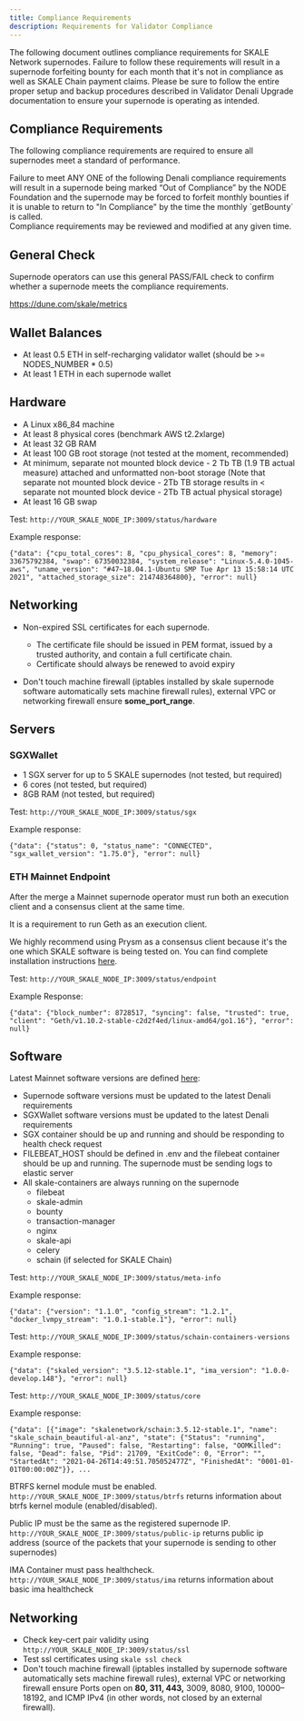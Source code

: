 ```yaml
---
title: Compliance Requirements
description: Requirements for Validator Compliance
---
```



The following document outlines compliance requirements for SKALE Network supernodes.
Failure to follow these requirements will result in a supernode forfeiting bounty for each month
that it's not in compliance as well as SKALE Chain payment claims. Please be sure to follow
the entire proper setup and backup procedures described in Validator Denali Upgrade documentation
to ensure your supernode is operating as intended.

## Compliance Requirements

The following compliance requirements are required to ensure all supernodes meet a standard of performance.

<Aside type="caution">
Failure to meet ANY ONE of the following Denali compliance requirements will result in a supernode being
marked “Out of Compliance” by the NODE Foundation and the supernode may be forced to forfeit monthly bounties
if it is unable to return to "In Compliance" by the time the monthly `getBounty` is called.
</Aside>

<Aside type="note">
Compliance requirements may be reviewed and modified at any given time.
</Aside>

## General Check

Supernode operators can use this general PASS/FAIL check to confirm whether a supernode meets the compliance requirements.

https://dune.com/skale/metrics

## Wallet Balances

- At least 0.5 ETH in self-recharging validator wallet (should be >= NODES_NUMBER * 0.5)
- At least 1 ETH in each supernode wallet

## Hardware

- A Linux x86_84 machine
- At least 8 physical cores (benchmark AWS t2.2xlarge)
- At least 32 GB RAM
- At least 100 GB root storage (not tested at the moment, recommended)
- At minimum, separate not mounted block device - 2 Tb TB (1.9 TB actual measure) attached and unformatted non-boot storage (Note that separate not mounted block device - 2Tb TB storage results in < separate not mounted block device - 2Tb TB actual physical storage)
- At least 16 GB swap

Test: `http://YOUR_SKALE_NODE_IP:3009/status/hardware`

Example response: 

```shell
{"data": {"cpu_total_cores": 8, "cpu_physical_cores": 8, "memory": 33675792384, "swap": 67350032384, "system_release": "Linux-5.4.0-1045-aws", "uname_version": "#47~18.04.1-Ubuntu SMP Tue Apr 13 15:58:14 UTC 2021", "attached_storage_size": 214748364800}, "error": null}
```

## Networking

- Non-expired SSL certificates for each supernode.
    - The certificate file should be issued in PEM format, issued by a trusted authority, and contain a full certificate chain.
    - Certificate should always be renewed to avoid expiry

- Don't touch machine firewall (iptables installed by skale supernode software automatically sets machine firewall rules), external
VPC or networking firewall ensure __some_port_range__.

## Servers

### SGXWallet

- 1 SGX server for up to 5 SKALE supernodes (not tested, but required)
- 6 cores (not tested, but required)
- 8GB RAM (not tested, but required)

Test: `http://YOUR_SKALE_NODE_IP:3009/status/sgx`

Example response:
```shell
{"data": {"status": 0, "status_name": "CONNECTED", "sgx_wallet_version": "1.75.0"}, "error": null}
```

### ETH Mainnet Endpoint

After the merge a Mainnet supernode operator must run both an execution client and a consensus client at the same time. 

<Aside type="note">
It is a requirement to run Geth as an execution client. 
</Aside>

We highly recommend using Prysm as a consensus client because it's the one which SKALE software is being tested on.
You can find complete installation instructions [here](https://docs.prylabs.network/docs/install/install-with-script). 

Test: `http://YOUR_SKALE_NODE_IP:3009/status/endpoint`

Example Response:

```shell
{"data": {"block_number": 8728517, "syncing": false, "trusted": true, "client": "Geth/v1.10.2-stable-c2d2f4ed/linux-amd64/go1.16"}, "error": null}
```

## Software

Latest Mainnet software versions are defined [here](https://github.com/skalenetwork/skale-network/tree/master/releases):

- Supernode software versions must be updated to the latest Denali requirements
- SGXWallet software versions must be updated to the latest Denali requirements
- SGX container should be up and running and should be responding to health check request
- FILEBEAT_HOST should be defined in .env and the filebeat container should be up and running. The supernode must be sending logs to elastic server
- All skale-containers are always running on the supernode
    - filebeat
    - skale-admin
    - bounty
    - transaction-manager
    - nginx
    - skale-api
    - celery
    - schain (if selected for SKALE Chain)

Test: `http://YOUR_SKALE_NODE_IP:3009/status/meta-info`

Example response:
```shell
{"data": {"version": "1.1.0", "config_stream": "1.2.1", "docker_lvmpy_stream": "1.0.1-stable.1"}, "error": null}
```

Test: `http://YOUR_SKALE_NODE_IP:3009/status/schain-containers-versions`

Example response:
```shell
{"data": {"skaled_version": "3.5.12-stable.1", "ima_version": "1.0.0-develop.148"}, "error": null}
```

Test: `http://YOUR_SKALE_NODE_IP:3009/status/core`

Example response:
```shell
{"data": [{"image": "skalenetwork/schain:3.5.12-stable.1", "name": "skale_schain_beautiful-al-anz", "state": {"Status": "running", "Running": true, "Paused": false, "Restarting": false, "OOMKilled": false, "Dead": false, "Pid": 21709, "ExitCode": 0, "Error": "", "StartedAt": "2021-04-26T14:49:51.705052477Z", "FinishedAt": "0001-01-01T00:00:00Z"}}, ...
```

BTRFS kernel module must be enabled.  `http://YOUR_SKALE_NODE_IP:3009/status/btrfs` returns information about btrfs kernel module (enabled/disabled).

Public IP must be the same as the registered supernode IP. `http://YOUR_SKALE_NODE_IP:3009/status/public-ip` returns public ip address (source of the packets that your supernode is sending to other supernodes)

IMA Container must pass healthcheck. `http://YOUR_SKALE_NODE_IP:3009/status/ima` returns information about basic ima healthcheck

## Networking

- Check key-cert pair validity using `http://YOUR_SKALE_NODE_IP:3009/status/ssl`
- Test ssl certificates using `skale ssl check`
- Don't touch machine firewall (iptables installed by supernode software automatically sets machine firewall rules), external VPC or networking firewall ensure Ports open on **80, 311, 443,** 3009, 8080, 9100, 10000–18192, and ICMP IPv4  (in other words, not closed by an external firewall).
